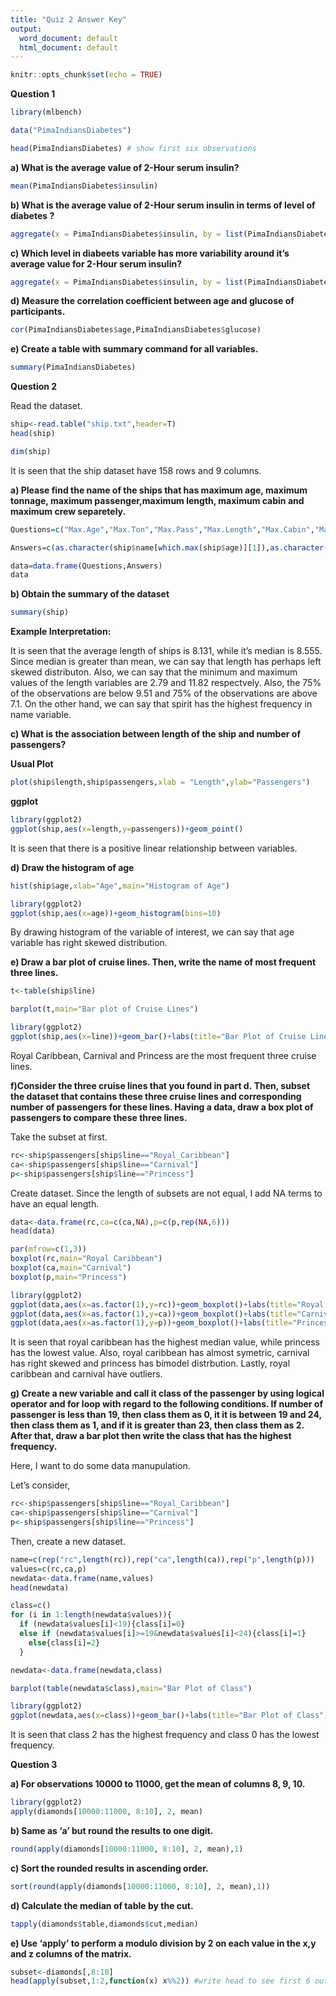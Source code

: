 ---
title: "Quiz 2 Answer Key"
output:
  word_document: default
  html_document: default
---

```{r setup, include=FALSE}
knitr::opts_chunk$set(echo = TRUE)
```

**Question 1**

```{r}
library(mlbench)
```

```{r}
data("PimaIndiansDiabetes")
```

```{r}
head(PimaIndiansDiabetes) # show first six observations
```


**a) What is the average value of 2-Hour serum insulin?**

```{r}
mean(PimaIndiansDiabetes$insulin)
```

**b) What is the average value of 2-Hour serum insulin in terms of level of diabetes ?**

```{r}
aggregate(x = PimaIndiansDiabetes$insulin, by = list(PimaIndiansDiabetes$diabetes), FUN = "mean")

```

**c) Which level in diabeets variable has more variability around it's average value for 2-Hour serum insulin?**

```{r}
aggregate(x = PimaIndiansDiabetes$insulin, by = list(PimaIndiansDiabetes$diabetes), FUN = "sd")
```

**d) Measure the correlation coefficient between age and glucose of participants.**

```{r}
cor(PimaIndiansDiabetes$age,PimaIndiansDiabetes$glucose)
```

**e) Create a table with summary command for all variables.**

```{r}
summary(PimaIndiansDiabetes)
```
**Question 2**

Read the dataset.

```{r}
ship<-read.table("ship.txt",header=T)
head(ship)
```

```{r}
dim(ship)
```

It is seen that the ship dataset have 158 rows and 9 columns. 

**a) Please find the name of the ships that has maximum age, maximum tonnage, maximum passenger,maximum length, maximum cabin and maximum crew separetely.**


```{r}
Questions=c("Max.Age","Max.Ton","Max.Pass","Max.Length","Max.Cabin","Max.Crew")
```

```{r}
Answers=c(as.character(ship$name[which.max(ship$age)][1]),as.character(ship$name[which.max(ship$tonnage)][1]),as.character(ship$name[which.max(ship$passengers)][1]),as.character(ship$name[which.max(ship$length)][1]),as.character(ship$name[which.max(ship$cabin)][1]),as.character(ship$name[which.max(ship$crew)][1]))
```

```{r}
data=data.frame(Questions,Answers)
data
```



**b) Obtain the summary of the dataset**

```{r}
summary(ship)
```

**Example Interpretation:** 

It is seen that the average length of ships is 8.131, while it's median is 8.555. Since median is greater than mean, we can say that length has perhaps left skewed distributon. Also, we can say that the minimum and maximum values of the length variables are 2.79 and 11.82 respectvely. Also, the 75% of the observations are below 9.51 and 75% of the observations are above 7.1. 
On the other hand, we can say that spirit has the highest frequency in name variable.

**c) What is the association between length of the ship and number of passengers?**

**Usual Plot**

```{r}
plot(ship$length,ship$passengers,xlab = "Length",ylab="Passengers")
```

**ggplot**

```{r}
library(ggplot2)
ggplot(ship,aes(x=length,y=passengers))+geom_point()
```

It is seen that there is a positive linear relationship between variables.

**d) Draw the histogram of age**

```{r}
hist(ship$age,xlab="Age",main="Histogram of Age")
```

```{r}
library(ggplot2)
ggplot(ship,aes(x=age))+geom_histogram(bins=10)
```

By drawing histogram of the variable of interest, we can say that age variable has right skewed distribution.

**e) Draw a bar plot of cruise lines. Then, write the name of most frequent three lines.**

```{r}
t<-table(ship$line)

barplot(t,main="Bar plot of Cruise Lines")
```


```{r}
library(ggplot2)
ggplot(ship,aes(x=line))+geom_bar()+labs(title="Bar Plot of Cruise Lines")
```

Royal Caribbean, Carnival and Princess are the most frequent three cruise lines.


**f)Consider the three cruise lines that you found in part d. Then, subset the dataset that contains these three cruise lines and corresponding number of passengers for these lines. Having a data, draw a box plot of passengers to compare these three lines.**

Take the subset at first.


```{r}
rc<-ship$passengers[ship$line=="Royal_Caribbean"]
ca<-ship$passengers[ship$line=="Carnival"]
p<-ship$passengers[ship$line=="Princess"]
```


Create dataset. Since the length of subsets are not equal, I add NA terms to have an equal length.

```{r}
data<-data.frame(rc,ca=c(ca,NA),p=c(p,rep(NA,6)))
head(data)
```


```{r}
par(mfrow=c(1,3))
boxplot(rc,main="Royal Caribbean")
boxplot(ca,main="Carnival")
boxplot(p,main="Princess")
```



```{r}
library(ggplot2)
ggplot(data,aes(x=as.factor(1),y=rc))+geom_boxplot()+labs(title="Royal Caribbean")
ggplot(data,aes(x=as.factor(1),y=ca))+geom_boxplot()+labs(title="Carnival")
ggplot(data,aes(x=as.factor(1),y=p))+geom_boxplot()+labs(title="Princess")
```

It is seen that royal caribbean has the highest median value, while princess has the lowest value. Also, royal caribbean has almost symetric, carnival has right skewed and princess has bimodel distrbution. Lastly, royal caribbean and carnival have outliers. 

**g) Create a new variable and call it class of the passenger by using logical operator and for loop with regard to the following conditions. If number of passenger is less than 19, then class them as 0, it it is between 19 and 24, then class them as 1, and if it is greater than 23, then class them as 2. After that, draw a bar plot then write the class that has the highest frequency.**

Here, I want to do some data manupulation.

Let's consider,

```{r}
rc<-ship$passengers[ship$line=="Royal_Caribbean"]
ca<-ship$passengers[ship$line=="Carnival"]
p<-ship$passengers[ship$line=="Princess"]
```

Then, create a new dataset.

```{r}
name=c(rep("rc",length(rc)),rep("ca",length(ca)),rep("p",length(p)))
values=c(rc,ca,p)
newdata<-data.frame(name,values)
head(newdata)
```


```{r}
class=c()
for (i in 1:length(newdata$values)){
  if (newdata$values[i]<19){class[i]=0}
  else if (newdata$values[i]>=19&newdata$values[i]<24){class[i]=1}
    else{class[i]=2}
  }

```

```{r}
newdata<-data.frame(newdata,class)
```

```{r}
barplot(table(newdata$class),main="Bar Plot of Class")
```

```{r}
library(ggplot2)
ggplot(newdata,aes(x=class))+geom_bar()+labs(title="Bar Plot of Class")
```

It is seen that class 2 has the highest frequency and class 0 has the lowest frequency.


**Question 3**

**a) For observations 10000 to 11000, get the mean of columns 8, 9, 10.**

```{r}
library(ggplot2)
apply(diamonds[10000:11000, 8:10], 2, mean)
```

**b) Same as 'a' but round the results to one digit.**

```{r}
round(apply(diamonds[10000:11000, 8:10], 2, mean),1)
```

**c) Sort the rounded results in ascending order.**

```{r}
sort(round(apply(diamonds[10000:11000, 8:10], 2, mean),1))
```

**d) Calculate the median of table by the cut.**

```{r}
tapply(diamonds$table,diamonds$cut,median)
```

**e) Use 'apply' to perform a modulo division by 2 on each value in the x,y and z columns of the matrix.**

```{r}
subset<-diamonds[,8:10]
head(apply(subset,1:2,function(x) x%%2)) #write head to see first 6 outputs
```


